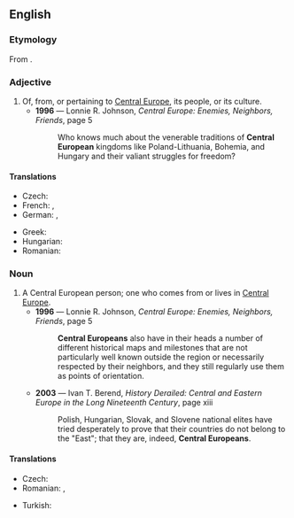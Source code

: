 ==English==

===Etymology===
From {{term|Central Europe}}.

===Adjective===
{{en-adj|head=[[central|Central]] [[European]]|-}}

# Of, from, or pertaining to [[Central Europe]], its people, or its culture.
#* '''1996''' — Lonnie R. Johnson, ''Central Europe: Enemies, Neighbors, Friends'', page 5
#*: Who knows much about the venerable traditions of '''Central European''' kingdoms like Poland-Lithuania, Bohemia, and Hungary and their valiant struggles for freedom?

====Translations====
{{trans-top|Central European}}
* Czech: {{t+|cs|středoevropský}}
* French: {{t+|fr|centreuropéen|m}}, {{t-|fr|médioeuropéen|m}}
* German: {{t-|de|zentraleuropäisch}}, {{t+|de|mitteleuropäisch}}
{{trans-mid}}
* Greek: {{t-|el|κεντροευρωπαϊκός|m|tr=kentroevropaïkós|sc=Grek}}
* Hungarian: {{t-|hu|közép-európai}}
* Romanian: {{t-|ro|central-european}}
{{trans-bottom}}

===Noun===
{{en-noun|head=[[central|Central]] [[European]]}}

# A Central European person; one who comes from or lives in [[Central Europe]].
#* '''1996''' — Lonnie R. Johnson, ''Central Europe: Enemies, Neighbors, Friends'', page 5
#*: '''Central Europeans''' also have in their heads a number of different historical maps and milestones that are not particularly well known outside the region or necessarily respected by their neighbors, and they still regularly use them as points of orientation.
#* '''2003''' — Ivan T. Berend, ''History Derailed: Central and Eastern Europe in the Long Nineteenth Century'', page xiii
#*: Polish, Hungarian, Slovak, and Slovene national elites have tried desperately to prove that their countries do not belong to the "East"; that they are, indeed, '''Central Europeans'''.

====Translations====
{{trans-top|Central European person}}
* Czech: {{t-|cs|Středoevropan|m}}
* Romanian: {{t-|ro|central-european|m}}, {{t-|ro|central-europeană|f}}
{{trans-mid}}
* Turkish: {{t-|tr|Orta Avrupalı}}
{{trans-bottom}}